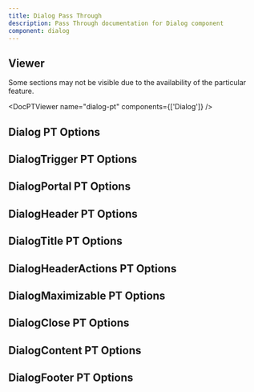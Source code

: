 ```yaml
---
title: Dialog Pass Through
description: Pass Through documentation for Dialog component
component: dialog
---
```


## Viewer

Some sections may not be visible due to the availability of the particular feature.

<DocPTViewer name="dialog-pt" components={['Dialog']} />

## Dialog PT Options

<DocTable name="Dialog" category="pt" />

## DialogTrigger PT Options

<DocTable name="DialogTrigger" category="pt" />

## DialogPortal PT Options

<DocTable name="DialogPortal" category="pt" />

## DialogHeader PT Options

<DocTable name="DialogHeader" category="pt" />

## DialogTitle PT Options

<DocTable name="DialogTitle" category="pt" />

## DialogHeaderActions PT Options

<DocTable name="DialogHeaderActions" category="pt" />

## DialogMaximizable PT Options

<DocTable name="DialogMaximizable" category="pt" />

## DialogClose PT Options

<DocTable name="DialogClose" category="pt" />

## DialogContent PT Options

<DocTable name="DialogContent" category="pt" />

## DialogFooter PT Options

<DocTable name="DialogFooter" category="pt" />
